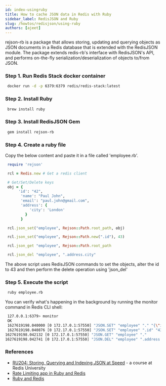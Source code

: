 ```yaml
---
id: index-usingruby
title: How to cache JSON data in Redis with Ruby
sidebar_label: RedisJSON and Ruby
slug: /howtos/redisjson/using-ruby
authors: [ajeet]
---
```



<Authors frontMatter={frontMatter} />

rejson-rb is a package that allows storing, updating and querying objects as JSON documents in a Redis database that is extended with the RedisJSON module.
The package extends redis-rb's interface with RedisJSON's API, and performs on-the-fly serialization/deserialization of objects to/from JSON.

### Step 1. Run Redis Stack docker container

```bash
 docker run -d -p 6379:6379 redis/redis-stack:latest
```

### Step 2. Install Ruby

```bash
 brew install ruby
```

### Step 3. Install RedisJSON Gem

```bash
 gem install rejson-rb
```

### Step 4. Create a ruby file

Copy the below content and paste it in a file called 'employee.rb'.

```ruby
 require 'rejson'

 rcl = Redis.new # Get a redis client

 # Get/Set/Delete keys
 obj = {
      'id': "42",
       'name': "Paul John",
       'email': "paul.john@gmail.com",
       'address': {
           'city': 'London'
         }
       }

 rcl.json_set("employee", Rejson::Path.root_path, obj)

 rcl.json_set("employee", Rejson::Path.new(".id"), 43)

 rcl.json_get "employee", Rejson::Path.root_path

 rcl.json_del "employee", ".address.city"
```

The above script uses RedisJSON commands to set the objects, alter the id to 43 and then perform the delete operation using 'json_del'

### Step 5. Execute the script

```bash
 ruby employee.rb
```

You can verify what's happening in the background by running the monitor command in Redis CLI shell:

```bash
 127.0.0.1:6379> monitor
 OK
 1627619198.040000 [0 172.17.0.1:57550] "JSON.SET" "employee" "." "{\"id\":\"42\",\"name\":\"Paul John\",\"email\":\"paul.john@gmail.com\",\"address\":{\"city\":\"London\"}}"
 1627619198.040876 [0 172.17.0.1:57550] "JSON.SET" "employee" ".id" "43"
1627619198.042132 [0 172.17.0.1:57550] "JSON.GET" "employee" "."
1627619198.042741 [0 172.17.0.1:57550] "JSON.DEL" "employee" ".address.city"
```

### References

- [RU204: Storing, Querying and Indexing JSON at Speed](https://university.redis.com/courses/ru204/) - a course at Redis University
- [Rate Limiting app in Ruby and Redis](/howtos/ratelimiting/)
- [Ruby and Redis](/develop/ruby/)
